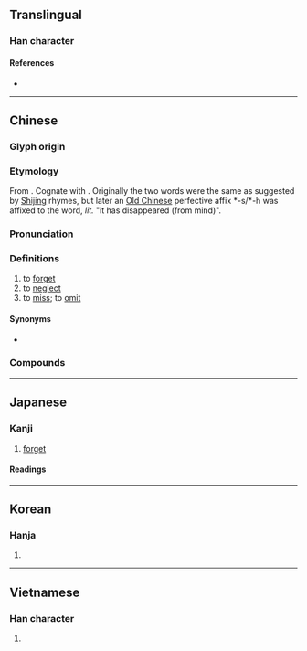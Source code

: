 {{also|忙}}
{{character info/new}}
==Translingual==
{{stroke order|stroke=7}}
===Han character===
{{Han char|rn=61|rad=心|as=03|sn=7|four=00331|canj=YVP|ids=⿱亡心}}

====References====
* {{Han ref|kx=0376.240|dkj=10333|dj=0703.090|hdz=42270.090|uh=5FD8|ud=24536|bh=A7D1|bd=42961}}

----

==Chinese==
{{zh-forms}}

===Glyph origin===
{{Han etyl}}
{{Han compound|亡|心|ls=psc|ls2=ic|t1=to lose, disappear, flee|c1=p|c2=s|t2=heart}}

===Etymology===
From {{inh|zh|sit-pro|*ma|t=not}}. Cognate with {{och-l|亡|to lose, disappear, flee}}. Originally the two words were the same as suggested by [[w:Classic of Poetry|Shijing]] rhymes, but later an [[w:Old Chinese|Old Chinese]] perfective affix *-s/*-h was affixed to the word, ''lit.'' "it has disappeared (from mind)".

===Pronunciation===
{{zh-pron
|m=wàng
|m-s=
|dg=вон3
|c=mong4
|c-t=
|g=
|h=pfs=mong
|j=
|mb=uǎng
|md=uòng
|mn=bōng/bông
|mn-t=bhuang5
|w=3maan,3vaan
|w_note=3maan - vernacular; 3vaan - literary
|x=
|ma=y
|mc=y
|oc=y
|cat=v
}}

===Definitions===
{{zh-hanzi}}

# to [[forget]]
# to [[neglect]]
# to [[miss]]; to [[omit]]

====Synonyms====
* {{zh-l|忘記}}

===Compounds===
{{zh-der|丟三忘四|廢食忘寢|得意忘象|忘象得意|念念不忘|不忘本|不忘溝壑|忘情|忘掉|忘戰者危|忘八|太上忘情|忘生捨死|憂公忘私|忘我|忘言|憂國忘身|憂國忘私|憂國忘家|忘年之契|勿忘草|健忘症|忘魂|忘餐廢寢|忘餐失寢|忘記|忘舊|忘機|忘本|忘戰必危|忘懷|忘憂草|忘憂|忘恩負義|忘恩背義|忘恩失義|忘性|忘形交|忘年交|忘年之好|忘年之交|忘寢廢食|忘卻|忘其所以|忘八羔子|心身俱忘|公爾忘私|徙宅忘妻|得魚忘筌|得意忘言|得意忘形|徇國忘己|徇公忘己|國爾忘家|徇國忘身|廢寢忘餐|廢寢忘食|徇國忘家|好利忘義|備忘錄|得新忘舊|公耳忘私|安不忘危|健忘|忘憂物|忘形之契|忘年|坐忘|忘形|公而忘私|一字不忘|忘形之交|明忘八|沒世不忘|消日忘年|戀新忘舊|畢生難忘|數典忘祖|永誌不忘|渾然忘我|流宕忘反|柯爛忘歸|日昃忘食|殉義忘身|沒身不忘|永生難忘|流連忘返|樂而忘歸|沒齒難忘|盛不忘衰|知安忘危|瘡好忘痛|沒齒不忘|發憤忘食|痿不忘起|流蕩忘反|留連忘返|時刻不忘|沒世難忘|樂而忘憂|毋忘在莒|日旰忘食|捨死忘生|淡忘|樂而忘返|殉義忘生|捨生忘死|樂極忘形|樂以忘憂|每飯不忘|理不忘亂|誌之不忘|背信忘義|聞韶忘味|老混忘|老忘渾|遺忘症|遺忘|過目不忘|蓍簪不忘|鷗鳥忘機|貴人多忘|鷗鷺忘機|難忘|見利忘義|見色忘友|負義忘恩|背恩忘義|忘食}}

{{zh-cat|Beginning}}

----

==Japanese==

===Kanji===
{{ja-kanji|grade=6|rs=心03}}

# [[forget]]

====Readings====
{{ja-readings
|goon=もう<まう
|kanon=ぼう<ばう
|kun=わす-れる
}}

----

==Korean==

===Hanja===
{{ko-hanja|hangeul=망}}

# {{defn|lang=ko|sort=心03}}

----

==Vietnamese==

===Han character===
{{vi-hantu|[[vong]]|rs=心03}}

# {{defn|lang=vi|sort=心03}}